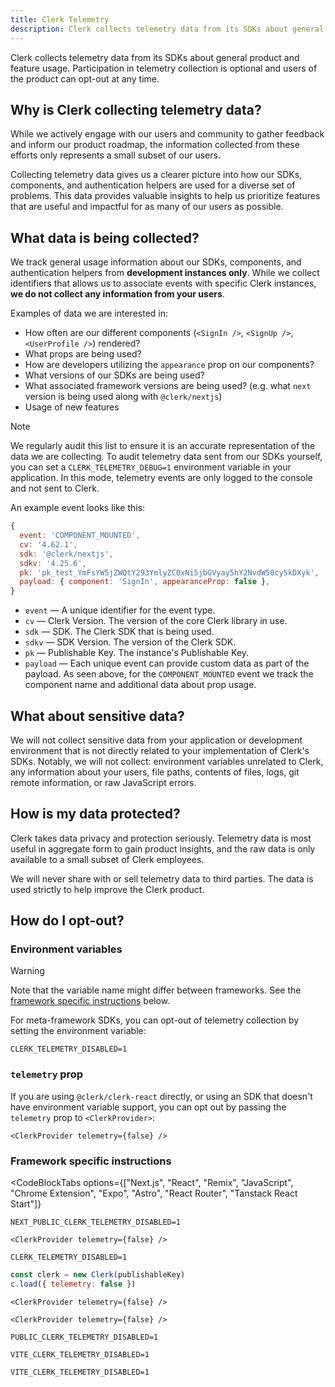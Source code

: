 ```yaml
---
title: Clerk Telemetry
description: Clerk collects telemetry data from its SDKs about general product and feature usage.
---
```


Clerk collects telemetry data from its SDKs about general product and feature usage. Participation in telemetry collection is optional and users of the product can opt-out at any time.

## Why is Clerk collecting telemetry data?

While we actively engage with our users and community to gather feedback and inform our product roadmap, the information collected from these efforts only represents a small subset of our users.

Collecting telemetry data gives us a clearer picture into how our SDKs, components, and authentication helpers are used for a diverse set of problems. This data provides valuable insights to help us prioritize features that are useful and impactful for as many of our users as possible.

## What data is being collected?

We track general usage information about our SDKs, components, and authentication helpers from **development instances only**. While we collect identifiers that allows us to associate events with specific Clerk instances, **we do not collect any information from your users**.

Examples of data we are interested in:

- How often are our different components (`<SignIn />`, `<SignUp />`, `<UserProfile />`) rendered?
- What props are being used?
- How are developers utilizing the `appearance` prop on our components?
- What versions of our SDKs are being used?
- What associated framework versions are being used? (e.g. what `next` version is being used along with `@clerk/nextjs`)
- Usage of new features

> [!NOTE]
> We regularly audit this list to ensure it is an accurate representation of the data we are collecting. To audit telemetry data sent from our SDKs yourself, you can set a `CLERK_TELEMETRY_DEBUG=1` environment variable in your application. In this mode, telemetry events are only logged to the console and not sent to Clerk.

An example event looks like this:

```js {{ prettier: false }}
{
  event: 'COMPONENT_MOUNTED',
  cv: '4.62.1',
  sdk: '@clerk/nextjs',
  sdkv: '4.25.6',
  pk: 'pk_test_YmFsYW5jZWQtY293YmlyZC0xNi5jbGVyay5hY2NvdW50cy5kDXyk',
  payload: { component: 'SignIn', appearanceProp: false },
}
```

- `event` — A unique identifier for the event type.
- `cv` — Clerk Version. The version of the core Clerk library in use.
- `sdk` — SDK. The Clerk SDK that is being used.
- `sdkv` — SDK Version. The version of the Clerk SDK.
- `pk` — Publishable Key. The instance's Publishable Key.
- `payload` — Each unique event can provide custom data as part of the payload. As seen above, for the `COMPONENT_MOUNTED` event we track the component name and additional data about prop usage.

## What about sensitive data?

We will not collect sensitive data from your application or development environment that is not directly related to your implementation of Clerk's SDKs. Notably, we will not collect: environment variables unrelated to Clerk, any information about your users, file paths, contents of files, logs, git remote information, or raw JavaScript errors.

## How is my data protected?

Clerk takes data privacy and protection seriously. Telemetry data is most useful in aggregate form to gain product insights, and the raw data is only available to a small subset of Clerk employees.

We will never share with or sell telemetry data to third parties. The data is used strictly to help improve the Clerk product.

## How do I opt-out?

### Environment variables

> [!WARNING]
> Note that the variable name might differ between frameworks. See the [framework specific instructions](#framework-specific-instructions) below.

For meta-framework SDKs, you can opt-out of telemetry collection by setting the environment variable:

```env {{ filename: '.env' }}
CLERK_TELEMETRY_DISABLED=1
```

### `telemetry` prop

If you are using `@clerk/clerk-react` directly, or using an SDK that doesn't have environment variable support, you can opt out by passing the `telemetry` prop to `<ClerkProvider>`:

```tsx
<ClerkProvider telemetry={false} />
```

### Framework specific instructions

<CodeBlockTabs
  options={["Next.js", "React", "Remix", "JavaScript", "Chrome Extension", "Expo", "Astro", "React Router", "Tanstack React Start"]}
>
  ```env {{ filename: '.env' }}
  NEXT_PUBLIC_CLERK_TELEMETRY_DISABLED=1
  ```

  ```tsx
  <ClerkProvider telemetry={false} />
  ```

  ```env {{ filename: '.env' }}
  CLERK_TELEMETRY_DISABLED=1
  ```

  ```js
  const clerk = new Clerk(publishableKey)
  c.load({ telemetry: false })
  ```

  ```tsx
  <ClerkProvider telemetry={false} />
  ```

  ```tsx
  <ClerkProvider telemetry={false} />
  ```

  ```env {{ filename: '.env' }}
  PUBLIC_CLERK_TELEMETRY_DISABLED=1
  ```

  ```env {{ filename: '.env' }}
  VITE_CLERK_TELEMETRY_DISABLED=1
  ```

  ```env {{ filename: '.env' }}
  VITE_CLERK_TELEMETRY_DISABLED=1
  ```
</CodeBlockTabs>

